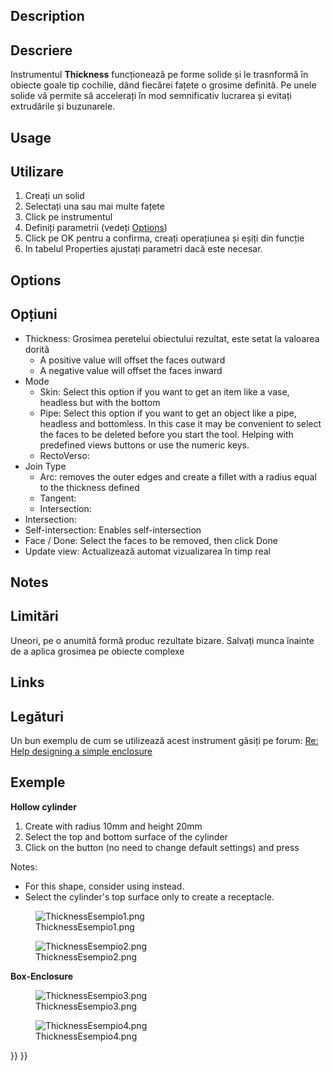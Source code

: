 <languages/>

{{Docnav
|[[Part_Offset2D|Offset2D]]
|[[Part_ProjectionOnSurface|ProjectionOnSurface]]
|[[Part_Workbench|Part]]
|IconL=Part_Offset2D.svg
|IconR=Part_ProjectionOnSurface.svg
|IconC=Workbench_Part.svg
}}

<div class="mw-translate-fuzzy">
{{GuiCommand
|Name=Part Thickness
|MenuLocation=Part → Thickness
|Workbenches=[[Part_Workbench|Part]]
|SeeAlso=[[Part_Offset|Part Offset]]
}}
</div>

==Description==

<div class="mw-translate-fuzzy">
==Descriere==
Instrumentul  '''Thickness''' funcționează pe forme solide și le trasnformă în obiecte goale tip cochilie, dând fiecărei fațete o grosime definită.
Pe unele solide vă permite să accelerați în mod semnificativ lucrarea și evitați extrudările și buzunarele.
</div>

==Usage== 

<div class="mw-translate-fuzzy">
==Utilizare==
# Creați un solid
# Selectați una sau mai multe fațete
# Click pe instrumentul {{KEY|[[Image:Part_Thickness.png|16px]] '''Part Thickness'''}} 
# Definiți parametrii (vedeți [[#Options|Options]])
# Click pe OK pentru a confirma, creați operațiunea și eșiți din funcție
# In tabelul Properties ajustați parametri dacă este necesar.
</div>

==Options== 

<div class="mw-translate-fuzzy">
==Opțiuni==
* Thickness: Grosimea peretelui obiectului rezultat, este setat la valoarea dorită
** A positive value will offset the faces outward
** A negative value will offset the faces inward
* Mode
** Skin: Select this option if you want to get an item like a vase,  headless but with the bottom
** Pipe: Select this option if you want to get an object like a pipe, headless and bottomless. In this case it may be convenient to select the faces to be deleted before you start the tool. Helping with predefined views buttons or use the numeric keys.
** RectoVerso: 
* Join Type
** Arc: removes the outer edges and create a fillet with a radius equal to the thickness defined
** Tangent:
** Intersection:
* Intersection:
* Self-intersection: Enables self-intersection
* Face / Done: Select the faces to be removed, then click Done
* Update view: Actualizează automat vizualizarea în timp real
</div>

==Notes==

<div class="mw-translate-fuzzy">
==Limitări==
Uneori, pe o anumită formă produc rezultate bizare. Salvați munca înainte de a aplica grosimea pe obiecte complexe
</div>

==Links== 

<div class="mw-translate-fuzzy">
==Legături==
Un bun exemplu de cum se utilizează acest instrument găsiți pe forum: [http://forum.freecadweb.org/viewtopic.php?f=3&t=3766&p=29741&hilit=enclosure#p29547 Re: Help designing a simple enclosure]
</div>

<span id="Examples"></span>
==Exemple==

'''Hollow cylinder'''
# Create {{Button|[[Image:Part_Cylinder.svg|16px]] [[Part_Cylinder|Cylinder]]}} with radius 10mm and height 20mm
# Select the top and bottom surface of the cylinder
# Click on the {{Button|[[Image:Part_Thickness.svg|16px]] Thickness}} button (no need to change default settings) and press {{KEY|OK}}

Notes:
* For this shape, consider using {{Button|[[Image:Part_Tube.svg|16px]] [[Part_Tube|Tube]]}} instead.
* Select the cylinder's top surface only to create a receptacle.

[[Image:ThicknessEsempio1.png]]

[[Image:ThicknessEsempio2.png]]

'''Box-Enclosure'''

[[Image:ThicknessEsempio3.png]]

[[Image:ThicknessEsempio4.png]]


{{Docnav
|[[Part_Offset2D|Offset2D]]
|[[Part_ProjectionOnSurface|ProjectionOnSurface]]
|[[Part_Workbench|Part]]
|IconL=Part_Offset2D.svg
|IconR=Part_ProjectionOnSurface.svg
|IconC=Workbench_Part.svg
}}

{{Part Tools navi{{#translation:}}}}
{{Userdocnavi{{#translation:}}}}